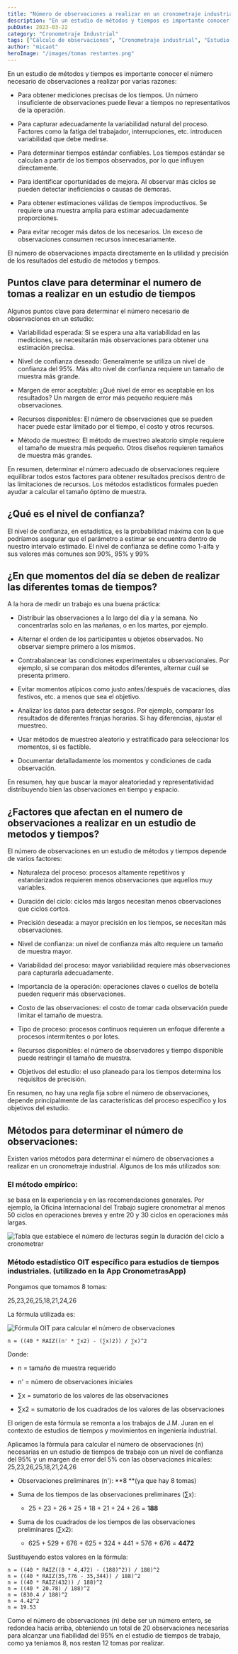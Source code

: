 ```yaml
---
title: "Número de observaciones a realizar en un cronometraje industrial"
description: "En un estudio de métodos y tiempos es importante conocer el número necesario de observaciones a realizar para obtener mediciones precisas y capturar la variabilidad del proceso."
pubDate: 2023-03-22
category: "Cronometraje Industrial"
tags: ["Cálculo de observaciones", "Cronometraje industrial", "Estudio de tiempos", "Fórmula OIT", "Ingeniería de métodos", "Margen de error", "Medición del trabajo", "Nivel de confianza", "Tamaño de muestra", "Variabilidad del proceso"]
author: "micaot"
heroImage: "/images/tomas restantes.png"
---
```


En un estudio de métodos y tiempos es importante conocer el número necesario de observaciones a realizar por varias razones:

- Para obtener mediciones precisas de los tiempos. Un número insuficiente de observaciones puede llevar a tiempos no representativos de la operación.

- Para capturar adecuadamente la variabilidad natural del proceso. Factores como la fatiga del trabajador, interrupciones, etc. introducen variabilidad que debe medirse.

- Para determinar tiempos estándar confiables. Los tiempos estándar se calculan a partir de los tiempos observados, por lo que influyen directamente.

- Para identificar oportunidades de mejora. Al observar más ciclos se pueden detectar ineficiencias o causas de demoras.

- Para obtener estimaciones válidas de tiempos improductivos. Se requiere una muestra amplia para estimar adecuadamente proporciones.

- Para evitar recoger más datos de los necesarios. Un exceso de observaciones consumen recursos innecesariamente.

El número de observaciones impacta directamente en la utilidad y precisión de los resultados del estudio de métodos y tiempos.

## Puntos clave para determinar el numero de tomas a realizar en un estudio de tiempos

Algunos puntos clave para determinar el número necesario de observaciones en un estudio:

- Variabilidad esperada: Si se espera una alta variabilidad en las mediciones, se necesitarán más observaciones para obtener una estimación precisa.

- Nivel de confianza deseado: Generalmente se utiliza un nivel de confianza del 95%. Más alto nivel de confianza requiere un tamaño de muestra más grande.

- Margen de error aceptable: ¿Qué nivel de error es aceptable en los resultados? Un margen de error más pequeño requiere más observaciones.

- Recursos disponibles: El número de observaciones que se pueden hacer puede estar limitado por el tiempo, el costo y otros recursos.

- Método de muestreo: El método de muestreo aleatorio simple requiere el tamaño de muestra más pequeño. Otros diseños requieren tamaños de muestra más grandes.

En resumen, determinar el número adecuado de observaciones requiere equilibrar todos estos factores para obtener resultados precisos dentro de las limitaciones de recursos. Los métodos estadísticos formales pueden ayudar a calcular el tamaño óptimo de muestra.

## ¿Qué es el nivel de confianza?

El nivel de confianza, en estadística, es la probabilidad máxima con la que podríamos asegurar que el parámetro a estimar se encuentra dentro de nuestro intervalo estimado. El nivel de confianza se define como 1-alfa y sus valores más comunes son 90%, 95% y 99%

## ¿En que momentos del día se deben de realizar las diferentes tomas de tiempos?

A la hora de medir un trabajo es una buena práctica:

- Distribuir las observaciones a lo largo del día y la semana. No concentrarlas solo en las mañanas, o en los martes, por ejemplo.

- Alternar el orden de los participantes u objetos observados. No observar siempre primero a los mismos.

- Contrabalancear las condiciones experimentales u observacionales. Por ejemplo, si se comparan dos métodos diferentes, alternar cuál se presenta primero.

- Evitar momentos atípicos como justo antes/después de vacaciones, días festivos, etc. a menos que sea el objetivo.

- Analizar los datos para detectar sesgos. Por ejemplo, comparar los resultados de diferentes franjas horarias. Si hay diferencias, ajustar el muestreo.

- Usar métodos de muestreo aleatorio y estratificado para seleccionar los momentos, si es factible.

- Documentar detalladamente los momentos y condiciones de cada observación.

En resumen, hay que buscar la mayor aleatoriedad y representatividad distribuyendo bien las  observaciones en tiempo y espacio.

## ¿Factores que afectan en el numero de observaciones a realizar en un estudio de metodos y tiempos?

El número de observaciones en un estudio de métodos y tiempos depende de varios factores:

- Naturaleza del proceso: procesos altamente repetitivos y estandarizados requieren menos observaciones que aquellos muy variables.

- Duración del ciclo: ciclos más largos necesitan menos observaciones que ciclos cortos.

- Precisión deseada: a mayor precisión en los tiempos, se necesitan más observaciones.

- Nivel de confianza: un nivel de confianza más alto requiere un tamaño de muestra mayor.

- Variabilidad del proceso: mayor variabilidad requiere más observaciones para capturarla adecuadamente.

- Importancia de la operación: operaciones claves o cuellos de botella pueden requerir más observaciones.

- Costo de las observaciones: el costo de tomar cada observación puede limitar el tamaño de muestra.

- Tipo de proceso: procesos continuos requieren un enfoque diferente a procesos intermitentes o por lotes.

- Recursos disponibles: el número de observadores y tiempo disponible puede restringir el tamaño de muestra.

- Objetivos del estudio: el uso planeado para los tiempos determina los requisitos de precisión.

En resumen, no hay una regla fija sobre el número de observaciones, depende principalmente de las características del proceso específico y los objetivos del estudio.

## Métodos para determinar el número de observaciones:

Existen varios métodos para determinar el número de observaciones a realizar en un cronometraje industrial. Algunos de los más utilizados son:

### El método empírico:

se basa en la experiencia y en las recomendaciones generales. Por ejemplo, la Oficina Internacional del Trabajo sugiere cronometrar al menos 50 ciclos en operaciones breves y entre 20 y 30 ciclos en operaciones más largas.

![Tabla que establece el número de lecturas según la duración del ciclo a cronometrar](/images/default.png)

### Método estadístico OIT específico para estudios de tiempos industriales. (utilizado en la App CronometrasApp)

Pongamos que tomamos 8 tomas:

25,23,26,25,18,21,24,26

La fórmula utilizada es:

![Fórmula OIT para calcular el número de observaciones](/images/default.png)

```plaintext
n = ((40 * RAIZ((n' * ∑x2) - (∑x)2)) / ∑x)^2
```

Donde:

- n = tamaño de muestra requerido

- n' = número de observaciones iniciales

- ∑x = sumatorio de los valores de las observaciones

- ∑x2 = sumatorio de los cuadrados de los valores de las observaciones

El origen de esta fórmula se remonta a los trabajos de J.M. Juran en el contexto de estudios de tiempos y movimientos en ingeniería industrial.

Aplicamos la fórmula para calcular el número de observaciones (n) necesarias en un estudio de tiempos de trabajo con un nivel de confianza del 95% y un margen de error del 5% con las observaciones inicailes: 25,23,26,25,18,21,24,26

- Observaciones preliminares (n'): **8 **(ya que hay 8 tomas)

- Suma de los tiempos de las observaciones preliminares (∑x):
  - 25 + 23 + 26 + 25 + 18 + 21 + 24 + 26 = **188**

- Suma de los cuadrados de los tiempos de las observaciones preliminares (∑x2):
  - 625 + 529 + 676 + 625 + 324 + 441 + 576 + 676 = **4472**



Sustituyendo estos valores en la fórmula:

```plaintext
n = ((40 * RAIZ((8 * 4,472) - (188)^2)) / 188)^2
n = ((40 * RAIZ(35,776 - 35,344)) / 188)^2
n = ((40 * RAIZ(432)) / 188)^2
n = ((40 * 20.78) / 188)^2
n = (830.4 / 188)^2
n = 4.42^2
n = 19.53
```

Como el número de observaciones (n) debe ser un número entero, se redondea hacia arriba, obteniendo un total de 20 observaciones necesarias para alcanzar una fiabilidad del 95% en el estudio de tiempos de trabajo, como ya teníamos 8, nos restan 12 tomas por realizar.
